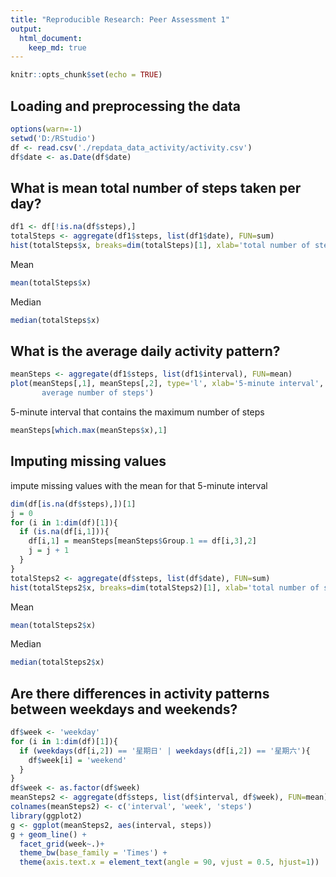 ---
title: "Reproducible Research: Peer Assessment 1"
output: 
  html_document:
    keep_md: true
---

```{r setup, include=FALSE}
knitr::opts_chunk$set(echo = TRUE)
```

## Loading and preprocessing the data

```{r}
options(warn=-1)
setwd('D:/RStudio')
df <- read.csv('./repdata_data_activity/activity.csv')
df$date <- as.Date(df$date)
```

## What is mean total number of steps taken per day?

```{r}
df1 <- df[!is.na(df$steps),]
totalSteps <- aggregate(df1$steps, list(df1$date), FUN=sum)
hist(totalSteps$x, breaks=dim(totalSteps)[1], xlab='total number of steps per day', main='')
```

Mean

```{r}
mean(totalSteps$x)
```

Median

```{r}
median(totalSteps$x)
```

## What is the average daily activity pattern?

```{r}
meanSteps <- aggregate(df1$steps, list(df1$interval), FUN=mean)
plot(meanSteps[,1], meanSteps[,2], type='l', xlab='5-minute interval', ylab='
       average number of steps')
```

5-minute interval that contains the maximum number of steps
```{r}
meanSteps[which.max(meanSteps$x),1]
```

## Imputing missing values

impute missing values with the mean for that 5-minute interval
```{r}
dim(df[is.na(df$steps),])[1]
j = 0
for (i in 1:dim(df)[1]){
  if (is.na(df[i,1])){
    df[i,1] = meanSteps[meanSteps$Group.1 == df[i,3],2]
    j = j + 1
  }
}
totalSteps2 <- aggregate(df$steps, list(df$date), FUN=sum)
hist(totalSteps2$x, breaks=dim(totalSteps2)[1], xlab='total number of steps per day', main='')
```

Mean

```{r}
mean(totalSteps2$x)
```

Median

```{r}
median(totalSteps2$x)
```

## Are there differences in activity patterns between weekdays and weekends?

```{r}
df$week <- 'weekday'
for (i in 1:dim(df)[1]){
  if (weekdays(df[i,2]) == '星期日' | weekdays(df[i,2]) == '星期六'){
    df$week[i] = 'weekend'
  }
}
df$week <- as.factor(df$week)
meanSteps2 <- aggregate(df$steps, list(df$interval, df$week), FUN=mean)
colnames(meanSteps2) <- c('interval', 'week', 'steps')
library(ggplot2)
g <- ggplot(meanSteps2, aes(interval, steps))
g + geom_line() + 
  facet_grid(week~.)+
  theme_bw(base_family = 'Times') +
  theme(axis.text.x = element_text(angle = 90, vjust = 0.5, hjust=1))
```
